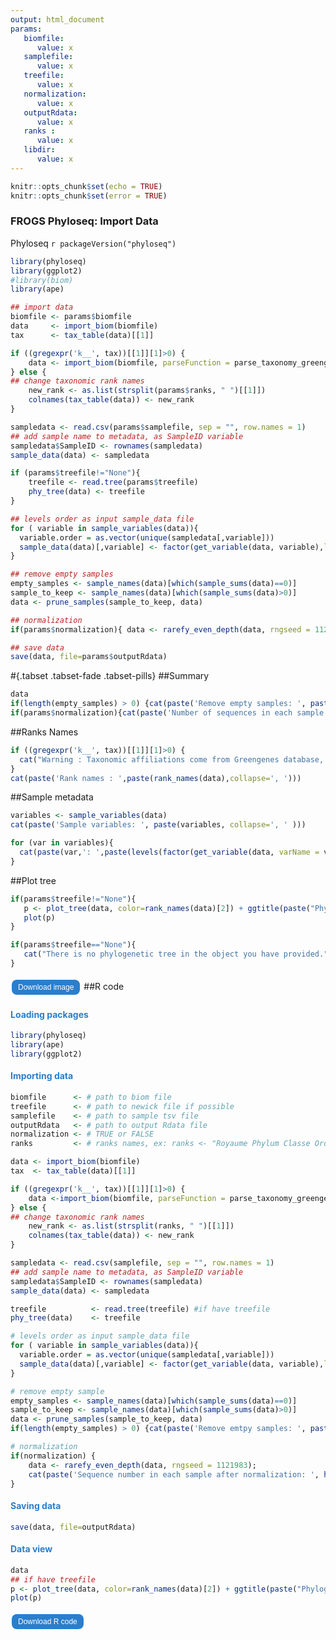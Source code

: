 ```yaml
---
output: html_document
params:
   biomfile: 
      value: x
   samplefile:
      value: x
   treefile:
      value: x
   normalization:
      value: x
   outputRdata:
      value: x
   ranks : 
      value: x
   libdir:
      value: x
---
```

<meta http-equiv="Content-Type" content="text/html; charset=UTF-8">
<style type="text/css">
.button {
    background-color: #2a7ecc; /* Blue */
    border          : none;
    color           : white;
    padding         : 5px 10px;
    text-align      : center;
    text-decoration : none;
    display         : inline-block;
    font-size       : 12px;
    margin          : 4px 2px;
    cursor          : pointer;
    border-radius   : 8px;
}
h4 { 
    display      : block;
    font-size    : 1em;
    margin-top   : 1.33em;
    margin-bottom: 1.33em;
    margin-left  : 0;
    margin-right : 0;
    font-weight  : bold;
    color        : #2a7ecc;
}
</style>

<script src=`r file.path(params$libdir, "FileSaver.js")`></script>

```r
knitr::opts_chunk$set(echo = TRUE)
knitr::opts_chunk$set(error = TRUE)
```
<h3>FROGS Phyloseq: Import Data</h3>

 Phyloseq `r packageVersion("phyloseq")`
 
```r
library(phyloseq)
library(ggplot2)
#library(biom)
library(ape)

## import data
biomfile <- params$biomfile
data     <- import_biom(biomfile)
tax      <- tax_table(data)[[1]]

if ((gregexpr('k__', tax))[[1]][1]>0) { 
    data <- import_biom(biomfile, parseFunction = parse_taxonomy_greengenes)
} else {
## change taxonomic rank names
    new_rank <- as.list(strsplit(params$ranks, " ")[[1]])
    colnames(tax_table(data)) <- new_rank
}

sampledata <- read.csv(params$samplefile, sep = "", row.names = 1)
## add sample name to metadata, as SampleID variable
sampledata$SampleID <- rownames(sampledata)
sample_data(data) <- sampledata

if (params$treefile!="None"){
    treefile <- read.tree(params$treefile)
    phy_tree(data) <- treefile
}

## levels order as input sample_data file
for ( variable in sample_variables(data)){
  variable.order = as.vector(unique(sampledata[,variable]))
  sample_data(data)[,variable] <- factor(get_variable(data, variable),levels=variable.order)
}

## remove empty samples
empty_samples <- sample_names(data)[which(sample_sums(data)==0)]
sample_to_keep <- sample_names(data)[which(sample_sums(data)>0)]
data <- prune_samples(sample_to_keep, data)

## normalization
if(params$normalization){ data <- rarefy_even_depth(data, rngseed = 1121983)}

## save data
save(data, file=params$outputRdata)
```

#{.tabset .tabset-fade .tabset-pills}
##Summary
```r
data
if(length(empty_samples) > 0) {cat(paste('Remove empty samples: ', paste(empty_samples, collapse=",")))}
if(params$normalization){cat(paste('Number of sequences in each sample after normalization: ', head(sample_sums(data))[[1]]))}
```

##Ranks Names
```r
if ((gregexpr('k__', tax))[[1]][1]>0) {
  cat("Warning : Taxonomic affiliations come from Greengenes database, user specified ranks names are ignored.")
}
cat(paste('Rank names : ',paste(rank_names(data),collapse=', ')))
```

##Sample metadata
```r
variables <- sample_variables(data)
cat(paste('Sample variables: ', paste(variables, collapse=', ' )))

for (var in variables){
  cat(paste(var,': ',paste(levels(factor(get_variable(data, varName = var))),collapse=', '), '\n\n'))
}
```

##Plot tree
```r

if(params$treefile!="None"){
   p <- plot_tree(data, color=rank_names(data)[2]) + ggtitle(paste("Phylogenetic tree colored by", rank_names(data)[2])) + theme(plot.title = element_text(hjust = 0.5))
   plot(p)
}

if(params$treefile=="None"){
   cat("There is no phylogenetic tree in the object you have provided.")
}
```
<button id="dwn-plot-tree" class="button">
Download image
</button>


##R code
<h4>Loading packages</h4>
```r
library(phyloseq)
library(ape)
library(ggplot2)
```

<h4>Importing data</h4>
```r
biomfile      <- # path to biom file
treefile      <- # path to newick file if possible
samplefile    <- # path to sample tsv file
outputRdata   <- # path to output Rdata file
normalization <- # TRUE or FALSE
ranks         <- # ranks names, ex: ranks <- "Royaume Phylum Classe Ordre Famille Genre Espece"

data <- import_biom(biomfile)
tax  <- tax_table(data)[[1]]

if ((gregexpr('k__', tax))[[1]][1]>0) { 
    data <-import_biom(biomfile, parseFunction = parse_taxonomy_greengenes)
} else {
## change taxonomic rank names
    new_rank <- as.list(strsplit(ranks, " ")[[1]])
    colnames(tax_table(data)) <- new_rank
}

sampledata <- read.csv(samplefile, sep = "", row.names = 1)
## add sample name to metadata, as SampleID variable
sampledata$SampleID <- rownames(sampledata)
sample_data(data) <- sampledata

treefile          <- read.tree(treefile) #if have treefile
phy_tree(data)    <- treefile

# levels order as input sample_data file
for ( variable in sample_variables(data)){
  variable.order = as.vector(unique(sampledata[,variable]))
  sample_data(data)[,variable] <- factor(get_variable(data, variable),levels=variable.order)
}

# remove empty sample
empty_samples <- sample_names(data)[which(sample_sums(data)==0)]
sample_to_keep <- sample_names(data)[which(sample_sums(data)>0)]
data <- prune_samples(sample_to_keep, data)
if(length(empty_samples) > 0) {cat(paste('Remove emtpy samples: ', paste(empty_samples, collapse=","),"\n"))}

# normalization
if(normalization) {
    data <- rarefy_even_depth(data, rngseed = 1121983);
    cat(paste('Sequence number in each sample after normalization: ', head(sample_sums(data))[[1]], "\n"))
}
```

<h4>Saving data</h4>
```r
save(data, file=outputRdata)
```

<h4>Data view</h4>
```r
data
## if have treefile
p <- plot_tree(data, color=rank_names(data)[2]) + ggtitle(paste("Phylogenetic tree colored by", rank_names(data)[2])) + theme(plot.title = element_text(hjust = 0.5))
plot(p)
```
<script>
header('Content-Type: text/html; charset=utf-8');
</script>

<div id="code-r-file" style="display:none;" charset=UTF-8>
library(phyloseq)
&#10;library(ape)
&#10;library(ggplot2)
&#10;
&#10;## import data
&#10;biomfile <- # path to biom file
&#10;treefile <- # path to newick file if possible
&#10;samplefile <- # path to sample tsv file
&#10;outputRdata <- # path to output Rdata file
&#10;normalization <- # TRUE or FALSE
&#10;ranks <- # ranks names, ex: ranks <- \"Royaume Phylum Classe Ordre Famille Genre Espece\"
&#10;
&#10;data <- import_biom(biomfile)
&#10;tax <- tax_table(data)[[1]]
&#10;&#10;if ((gregexpr(\'k__\', tax))[[1]][1]>0) { 
&#10;    data <-import_biom(biomfile, parseFunction = parse_taxonomy_greengenes)
&#10;} else {
&#10;## change taxonomic rank names
&#10;    new_rank <- as.list(strsplit(ranks, \"&#32;\")[[1]])
&#10;    colnames(tax_table(data)) <- new_rank
&#10;}
&#10;
&#10;sampledata <- read.csv(samplefile, sep = \"\", row.names = 1)
&#10;## add sample name to metadata, as SampleID variable
&#10;sampledata$SampleID <- rownames(sampledata)
&#10;sample_data(data) <- sampledata
&#10;
&#10;#if you have treefile
&#10;treefile <- read.tree(treefile)
&#10;phy_tree(data) <- treefile
&#10;
&#10;# levels order as input sample_data file
&#10;for ( variable in sample_variables(data)){
&#10;  variable.order = as.vector(unique(sampledata[,variable]))
&#10;  sample_data(data)[,variable] <- factor(get_variable(data, variable),levels=variable.order)
&#10;}
&#10;
&#10;## remove empty sample
&#10;empty_samples <- sample_names(data)[which(sample_sums(data)==0)]
&#10;sample_to_keep <- sample_names(data)[which(sample_sums(data)>0)]
&#10;data <- prune_samples(sample_to_keep, data)
&#10;
&#10;## normalization
&#10;if(normalization) { 
&#10;data <- rarefy_even_depth(data, rngseed = 1121983);
&#10;cat(paste(\'Sequence number in each sample after normalization: \', head(sample_sums(data))[[1]], \"&#92;n\"))
&#10;}
&#10;
&#10;## save data
&#10;save(data, file=outputRdata)
&#10;
&#10;## data view
&#10;data
&#10;#if have treefile
&#10;p <- plot_tree(data, color=rank_names(data)[2]) + ggtitle(paste(\"Phylogenetic tree colored by\", rank_names(data)[2])) + theme(plot.title = element_text(hjust = 0.5))
&#10;plot(p)
</div>

<script>
  function download(){
    var text = document.getElementById("code-r-file").textContent;
    var blob = new Blob([text],{type:"text/plain;charset=utf-8"});
    saveAs(blob,"import_data_code.R");
   }
</script>
<input type="button" value="Download R code" class="button" onclick="download();"/>


<script>
function download1(filename, mysrc) {
var element = document.createElement('a');
    element.setAttribute('href', mysrc);
    element.setAttribute('download', filename);
    element.style.display = 'none';
    document.body.appendChild(element);
    element.click();
    document.body.removeChild(element);
}
document.getElementById("dwn-plot-tree").addEventListener("click", function(){
var div = document.getElementById('plot-tree');
var myimg = div.getElementsByTagName('img')[0];
var mysrc = myimg.src;
var filename = "tree_plot.png";
download1(filename, mysrc);
}, false);
</script>
